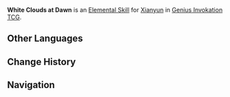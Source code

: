 {{About|the Character Card Skill for [[Genius Invokation TCG]]|the Playable Character Talent|White Clouds at Dawn}}
{{Genius Invokation TCG Skill Infobox
|title      = White Clouds at Dawn
|image      = White Clouds at Dawn Character Card Skill.png
|type       = Elemental Skill
|character  = Xianyun
|element    = Anemo
|matching   = 3
|effect     = Deals 1 {{color|Anemo DMG}}. Creates '''Skyladder'''. This character gains '''Driftcloud Wave'''.<br><br>Skyladder<br>'''When you perform "Switch Character":''' Spend 1 less Elemental Die.<br><u>Usage(s):</u>1 (Can stack. Max 2 stacks)<br><br>Driftcloud Wave<br>'''When you switch to the character to which this is attached:''' Deal 1 {{color|Anemo DMG}}.<br><u>Usage(s):</u>1 (Can stack. Max 2 stacks)
|order      = 2
}}
'''White Clouds at Dawn''' is an [[Character Card Elemental Skill|Elemental Skill]] for [[Xianyun (Character Card)|Xianyun]] in [[Genius Invokation TCG]].

==Other Languages==
{{Other Languages|Transclude=White Clouds at Dawn}}

==Change History==
{{Change History|5.0}}

==Navigation==
{{Genius Invokation TCG Skill Navbox|Xianyun}}